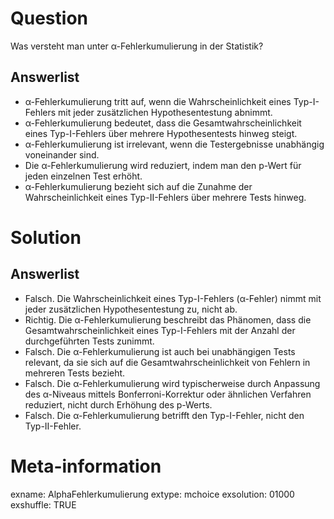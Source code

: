 Question
========

Was versteht man unter α-Fehlerkumulierung in der Statistik?

Answerlist
----------

* α-Fehlerkumulierung tritt auf, wenn die Wahrscheinlichkeit eines Typ-I-Fehlers mit jeder zusätzlichen Hypothesentestung abnimmt.
* α-Fehlerkumulierung bedeutet, dass die Gesamtwahrscheinlichkeit eines Typ-I-Fehlers über mehrere Hypothesentests hinweg steigt.
* α-Fehlerkumulierung ist irrelevant, wenn die Testergebnisse unabhängig voneinander sind.
* Die α-Fehlerkumulierung wird reduziert, indem man den p-Wert für jeden einzelnen Test erhöht.
* α-Fehlerkumulierung bezieht sich auf die Zunahme der Wahrscheinlichkeit eines Typ-II-Fehlers über mehrere Tests hinweg.

Solution
========

Answerlist
----------

* Falsch. Die Wahrscheinlichkeit eines Typ-I-Fehlers (α-Fehler) nimmt mit jeder zusätzlichen Hypothesentestung zu, nicht ab.
* Richtig. Die α-Fehlerkumulierung beschreibt das Phänomen, dass die Gesamtwahrscheinlichkeit eines Typ-I-Fehlers mit der Anzahl der durchgeführten Tests zunimmt.
* Falsch. Die α-Fehlerkumulierung ist auch bei unabhängigen Tests relevant, da sie sich auf die Gesamtwahrscheinlichkeit von Fehlern in mehreren Tests bezieht.
* Falsch. Die α-Fehlerkumulierung wird typischerweise durch Anpassung des α-Niveaus mittels Bonferroni-Korrektur oder ähnlichen Verfahren reduziert, nicht durch Erhöhung des p-Werts.
* Falsch. Die α-Fehlerkumulierung betrifft den Typ-I-Fehler, nicht den Typ-II-Fehler.

Meta-information
================
exname: AlphaFehlerkumulierung
extype: mchoice 
exsolution: 01000
exshuffle: TRUE
